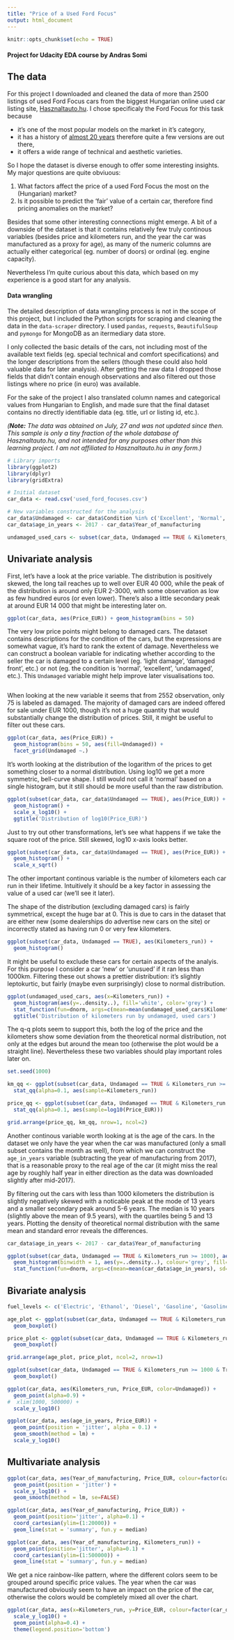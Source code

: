 ```yaml
---
title: "Price of a Used Ford Focus"
output: html_document
---
```


```r
knitr::opts_chunk$set(echo = TRUE)
```

#### Project for Udacity EDA course by Andras Somi

## The data

For this project I downloaded and cleaned the data of more than 2500 listings of used Ford Focus cars from the biggest Hungarian online used car listing site, [Hasznaltauto.hu](https://www.hasznaltauto.hu). I chose specificaly the Ford Focus for this task because 

* it's one of the most popular models on the market in it's category,
* it has a history of [almost 20 years](https://en.wikipedia.org/wiki/Ford_Focus) therefore quite a few versions are out there, 
* it offers a wide range of technical and aesthetic varieties.

So I hope the dataset is diverse enough to offer some interesting insights. My major questions are quite obviuous: 

1. What factors affect the price of a used Ford Focus the most on the (Hungarian) market? 
2. Is it possible to predict the 'fair' value of a certain car, therefore find pricing anomalies on the market? 

Besides that some other interesting connections might emerge. A bit of a downside of the dataset is that it contains relatively few truly continous variables (besides price and kilometers run, and the year the car was manufactured as a proxy for age), as many of the numeric columns are actually either categorical (eg. number of doors) or ordinal (eg. engine capacity).

Nevertheless I'm quite curious about this data, which based on my experience is a good start for any analysis.

#### Data wrangling

The detailed description of data wrangling process is not in the scope of this project, but I included the Python scripts for scraping and cleaning the data in the `data-scraper` directory. I used `pandas`, `requests`, `BeautifulSoup` and `pymongo` for MongoDB as an itermediary data store. 

I only collected the basic details of the cars, not including most of the available text fields (eg. special technical and comfort specifications) and the longer descriptions from the sellers (though these could also hold valuable data for later analysis). After getting the raw data I dropped those fields that didn't contain enough observations and also filtered out those listings where no price (in euro) was available. 

For the sake of the project I also translated column names and categorical values from Hungarian to English, and made sure that the final dataset contains no directly identifiable data (eg. title, url or listing id, etc.).

_(**Note:** The data was obtained on July, 27 and was not updated since then. This sample is only a tiny fraction of the whole database of Hasznaltauto.hu, and not intended for any purposes other than this learning project. I am not affiliated to Hasznaltauto.hu in any form.)_


```r
# Library imports
library(ggplot2)
library(dplyr)
library(gridExtra)

# Initial dataset
car_data <- read.csv('used_ford_focuses.csv')

# New variables constructed for the analysis
car_data$Undamaged <- car_data$Condition %in% c('Excellent', 'Normal', 'Undamaged', 'Spared', 'Recent')
car_data$age_in_years <- 2017 - car_data$Year_of_manufacturing

undamaged_used_cars <- subset(car_data, Undamaged == TRUE & Kilometers_run >= 1000)
```

## Univariate analysis

First, let's have a look at the price variable. The distribution is positively skewed, the long tail reaches up to well over EUR 40 000, while the peak of the distribution is around only EUR 2-3000, with some observation as low as few hundred euros (or even lower). There's also a little secondary peak at around EUR 14 000 that might be interesting later on.

```r
ggplot(car_data, aes(Price_EUR)) + geom_histogram(bins = 50)
```

The very low price points might belong to damaged cars. The dataset contains descriptions for the condition of the cars, but the expressions are somewhat vague, it's hard to rank the extent of damage. Nevertheless we can construct a boolean variable for indicating whether according to the seller the car is damaged to a certain level (eg. 'light damage', 'damaged front', etc.) or not (eg. the condition is 'normal', 'excellent', 'undamaged', etc.). This `Undamaged` variable might help improve later visualisations too.

```r

```

When looking at the new variable it seems that from 2552 observation, only 75 is labeled as damaged. The majority of damaged cars are indeed offered for sale under EUR 1000, though it's not a huge quantity that would substantially change the distribution of prices. Still, it might be useful to filter out these cars.

```r
ggplot(car_data, aes(Price_EUR)) + 
  geom_histogram(bins = 50, aes(fill=Undamaged)) +
  facet_grid(Undamaged ~.)
```

It's worth looking at the distribution of the logarithm of the prices to get something closer to a normal distribution. Using log10 we get a more symmetric, bell-curve shape. I still would not call it 'normal' based on a single histogram, but it still should be more useful than the raw distribution.

```r
ggplot(subset(car_data, car_data$Undamaged == TRUE), aes(Price_EUR)) +
  geom_histogram() +
  scale_x_log10() +
  ggtitle('Distribution of log10(Price_EUR)')
```

Just to try out other transformations, let's see what happens if we take the square root of the price. Still skewed, log10 x-axis looks better.

```r
ggplot(subset(car_data, car_data$Undamaged == TRUE), aes(Price_EUR)) +
  geom_histogram() +
  scale_x_sqrt()
```

The other important continous variable is the number of kilometers each car run in their lifetime. Intuitively it should be a key factor in assessing the value of a used car (we'll see it later). 

The shape of the distribution (excluding damaged cars) is fairly symmetrical, except the huge bar at 0. This is due to cars in the dataset that are either new (some dealerships do advertise new cars on the site) or incorrectly stated as having run 0 or very few kilometers.

```r
ggplot(subset(car_data, Undamaged == TRUE), aes(Kilometers_run)) +
  geom_histogram()
```

It might be useful to exclude these cars for certain aspects of the analyis. For this purpose I consider a car 'new' or 'unusued' if it ran less than 1000km. Filtering these out shows a prettier distribution: it's slightly leptokurtic, but fairly (maybe even surprisingly) close to normal distribution.

```r
ggplot(undamaged_used_cars, aes(x=Kilometers_run)) +
  geom_histogram(aes(y=..density..), fill='white', color='grey') +
  stat_function(fun=dnorm, args=c(mean=mean(undamaged_used_cars$Kilometers_run), sd=sd(undamaged_used_cars$Kilometers_run)), color='blue', linetype='dashed') +
  ggtitle('Distribution of kilometers run by undamaged, used cars')
```

The q-q plots seem to support this, both the log of the price and the kilometers show some deviation from the theoretical normal distribution, not only at the edges but around the mean too (otherwise the plot would be a straight line). Nevertheless these two variables should play important roles later on.

```r
set.seed(1000)

km_qq <- ggplot(subset(car_data, Undamaged == TRUE & Kilometers_run >= 1000)) +
  stat_qq(alpha=0.1, aes(sample=Kilometers_run))

price_qq <- ggplot(subset(car_data, Undamaged == TRUE & Kilometers_run >= 1000)) +
  stat_qq(alpha=0.1, aes(sample=log10(Price_EUR)))

grid.arrange(price_qq, km_qq, nrow=1, ncol=2)
```

Another continous variable worth looking at is the age of the cars. In the dataset we only have the year when the car was manufactured (only a small subset contains the month as well), from which we can construct the `age_in_years` variable (subtracting the year of manufacturing from 2017), that is a reasonable proxy to the real age of the car (it might miss the real age by roughly half year in either direction as the data was downloaded slightly after mid-2017).

By filtering out the cars with less than 1000 kilometers the distribution is slightly negatively skewed with a noticable peak at the mode of 13 years and a smaller secondary peak around 5-6 years. The median is 10 years (slightly above the mean of 9.5 years), with the quartiles being 5 and 13 years. Plotting the density of theoretical normal distribution with the same mean and standard error reveals the differences.

```r
car_data$age_in_years <- 2017 - car_data$Year_of_manufacturing

ggplot(subset(car_data, Undamaged == TRUE & Kilometers_run >= 1000), aes(age_in_years)) +
  geom_histogram(binwidth = 1, aes(y=..density..), colour='grey', fill='white') +
  stat_function(fun=dnorm, args=c(mean=mean(car_data$age_in_years), sd=sd(car_data$age_in_years)), color='blue', linetype='dashed')
```

## Bivariate analysis

```r
fuel_levels <- c('Electric', 'Ethanol', 'Diesel', 'Gasoline', 'Gasoline/LPG')

age_plot <- ggplot(subset(car_data, Undamaged == TRUE & Kilometers_run >= 1000 & Fuel != ''), aes(x=reorder(x=Fuel, X=age_in_years, FUN=mean), y=age_in_years)) +
  geom_boxplot()

price_plot <- ggplot(subset(car_data, Undamaged == TRUE & Kilometers_run >= 1000 & Fuel != ''), aes(x=reorder(x=Fuel, X=log10(Price_EUR), FUN=mean), y=log10(Price_EUR))) +
  geom_boxplot()

grid.arrange(age_plot, price_plot, ncol=2, nrow=1)
```

```r

ggplot(subset(car_data, Undamaged == TRUE & Kilometers_run >= 1000 & Transmission_type != ''), aes(x=Transmission_type, y=log10(Price_EUR))) +
  geom_boxplot()
```

```r
ggplot(car_data, aes(Kilometers_run, Price_EUR, color=Undamaged)) +
  geom_point(alpha=0.9) + 
#  xlim(1000, 500000) +
  scale_y_log10()
```

```r
ggplot(car_data, aes(age_in_years, Price_EUR)) +
  geom_point(position = 'jitter', alpha = 0.1) + 
  geom_smooth(method = lm) +
  scale_y_log10()
```

## Multivariate analysis

```r
ggplot(car_data, aes(Year_of_manufacturing, Price_EUR, colour=factor(car_data$Undamaged))) +
  geom_point(position = 'jitter') +
  scale_y_log10() +
  geom_smooth(method = lm, se=FALSE)
```

```r
ggplot(car_data, aes(Year_of_manufacturing, Price_EUR)) +
  geom_point(position='jitter', alpha=0.1) + 
  coord_cartesian(ylim=(1:20000)) +
  geom_line(stat = 'summary', fun.y = median)
```

```r
ggplot(car_data, aes(Year_of_manufacturing, Kilometers_run)) +
  geom_point(position='jitter', alpha=0.1) + 
  coord_cartesian(ylim=(1:500000)) +
  geom_line(stat = 'summary', fun.y = median)
```

We get a nice rainbow-like pattern, where the different colors seem to be grouped around specific price values. The year when the car was manufactured obviously seem to have an impact on the price of the car, otherwise the colors would be completely mixed all over the chart.

```r
ggplot(car_data, aes(x=Kilometers_run, y=Price_EUR, colour=factor(car_data$Year_of_manufacturing))) +
  scale_y_log10() +
  geom_point(alpha=0.4) + 
  theme(legend.position='bottom')
```
